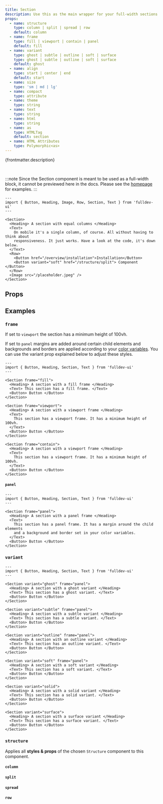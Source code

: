 ```yaml
---
title: Section
description: Use this as the main wrapper for your full-width sections.
props:
  - name: structure
    type: column | split | spread | row
    default: column
  - name: frame
    type: fill | viewport | contain | panel
    default: fill
  - name: variant
    type: ghost | subtle | outline | soft | surface
    type: ghost | subtle | outline | soft | surface
    default: ghost
  - name: align
    type: start | center | end
    default: start
  - name: size
    type: 'sm | md | lg'
  - name: compact
    type: attribute
  - name: theme
    type: string
  - name: text
    type: string
  - name: html
    type: string
  - name: as
    type: HTMLTag
    default: section
  - name: HTML Attributes
    type: Polymorphic<as>
---
```



{frontmatter.description}

<br />

:::note
Since the Section component is meant to be used as a full-width block, it cannot be previewed here in the docs. Please see the [homepage](/) for examples.
:::

```astro live
---
import { Button, Heading, Image, Row, Section, Text } from 'fulldev-ui'
---

<Section>
  <Heading> A section with equal columns </Heading>
  <Text>
    On mobile it's a single column, of course. All without having to think about
    responsiveness. It just works. Have a look at the code, it's down below.
  </Text>
  <Row>
    <Button href="/overview/installation">Installation</Button>
    <Button variant="soft" href="/structure/split"> Component </Button>
  </Row>
  <Image src="/placeholder.jpeg" />
</Section>
```

## Props

<PropsTable props={frontmatter.props} />

## Examples

### `frame`

If set to `viewport` the section has a minimum height of 100vh.

If set to `panel` margins are added around certain child elements and backgrounds and borders are applied according to your [color variables](/overview/theming). You can use the variant prop explained below to adjust these styles.

```astro live
---
import { Button, Heading, Section, Text } from 'fulldev-ui'
---

<Section frame="fill">
  <Heading> A section with a fill frame </Heading>
  <Text> This section has a fill frame. </Text>
  <Button> Button </Button>
</Section>

<Section frame="viewport">
  <Heading> A section with a viewport frame </Heading>
  <Text>
    This section has a viewport frame. It has a minimum height of 100vh.
  </Text>
  <Button> Button </Button>
</Section>

<Section frame="contain">
  <Heading> A section with a viewport frame </Heading>
  <Text>
    This section has a viewport frame. It has a minimum height of 100vh.
  </Text>
  <Button> Button </Button>
</Section>
```

#### `panel`

<PanelProp />

```astro live
---
import { Button, Heading, Section, Text } from 'fulldev-ui'
---

<Section frame="panel">
  <Heading> A section with a panel frame </Heading>
  <Text>
    This section has a panel frame. It has a margin around the child elements
    and a background and border set in your color variables.
  </Text>
  <Button> Button </Button>
</Section>
```

### `variant`

<VariantProp />

```astro live
---
import { Button, Heading, Section, Text } from 'fulldev-ui'
---

<Section variant="ghost" frame="panel">
  <Heading> A section with a ghost variant </Heading>
  <Text> This section has a ghost variant. </Text>
  <Button> Button </Button>
</Section>

<Section variant="subtle" frame="panel">
  <Heading> A section with a subtle variant </Heading>
  <Text> This section has a subtle variant. </Text>
  <Button> Button </Button>
</Section>

<Section variant="outline" frame="panel">
  <Heading> A section with an outline variant </Heading>
  <Text> This section has an outline variant. </Text>
  <Button> Button </Button>
</Section>

<Section variant="soft" frame="panel">
  <Heading> A section with a soft variant </Heading>
  <Text> This section has a soft variant. </Text>
  <Button> Button </Button>
</Section>

<Section variant="solid">
  <Heading> A section with a solid variant </Heading>
  <Text> This section has a solid variant. </Text>
  <Button> Button </Button>
</Section>

<Section variant="surface">
  <Heading> A section with a surface variant </Heading>
  <Text> This section has a surface variant. </Text>
  <Button> Button </Button>
</Section>
```

### `structure`

Applies all **styles & props** of the chosen `Structure` component to this component.

#### `column`

<ColumnProp />

#### `split`

<SplitProp />

#### `spread`

<SpreadProp />

#### `row`

<RowProp />

